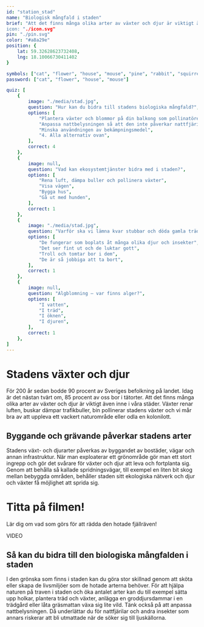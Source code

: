 ```yaml
---
id: "station_stad"
name: "Biologisk mångfald i staden"
brief: "Att det finns många olika arter av växter och djur är viktigt även inne i våra städer. Växter renar luften, buskar dämpar trafikbuller, bin pollinerar stadens växter och vi mår bra av att uppleva ett vackert naturområde eller odla en kolonilott. 
icon: "./icon.svg"
pin: "./pin.svg"
color: "#a8a29e"
position: {
    lat: 59.32628623732408,
    lng: 18.10066730411402
}

symbols: ["cat", "flower", "house", "mouse", "pine", "rabbit", "squirrel", "town", "woods"]
password: ["cat", "flower", "house", "mouse"]

quiz: [
    {
        image: "./media/stad.jpg",
        question: "Hur kan du bidra till stadens biologiska mångfald?",
        options: [
            "Plantera växter och blommor på din balkong som pollinatörer tycker om",
            "Anpassa nattbelysningen så att den inte påverkar nattfjärilar",
            "Minska användningen av bekämpningsmedel",
            "4.	Alla alternativ ovan",
        ],
        correct: 4
    },
    {
        image: null,
        question: "Vad kan ekosystemtjänster bidra med i staden?",
        options: [
            "Rena luft, dämpa buller och pollinera växter",
            "Visa vägen",
            "Bygga hus",
            "Gå ut med hunden",
        ],
        correct: 1
    },
    {
        image: "./media/stad.jpg",
        question: "Varför ska vi lämna kvar stubbar och döda gamla träd när vi avverkar skog?",
        options: [
            "De fungerar som boplats åt många olika djur och insekter",
            "Det ser fint ut och de luktar gott",
            "Troll och tomtar bor i dem",
            "De är så jobbiga att ta bort",
        ],
        correct: 1
    },
    {
        image: null,
        question: "Algblomning – var finns alger?",
        options: [
            "I vatten",
            "I träd",
            "I öknen",
            "I djuren",
        ],
        correct: 1
    },
]
---
```


# Stadens växter och djur

För 200 år sedan bodde 90 procent av Sveriges befolkning på landet. Idag är det nästan tvärt om, 85 procent av oss bor i tätorter. 
Att det finns många olika arter av växter och djur är viktigt även inne i våra städer. Växter renar luften, buskar dämpar trafikbuller, bin pollinerar stadens växter och vi mår bra av att uppleva ett vackert naturområde eller odla en kolonilott. 

## Byggande och grävande påverkar stadens arter 

Stadens växt- och djurarter påverkas av byggandet av bostäder, vägar och annan infrastruktur. När man exploaterar ett grönområde gör man ett stort ingrepp och gör det svårare för växter och djur att leva och fortplanta sig. Genom att behålla så kallade spridningsvägar, till exempel en liten bit skog mellan bebyggda områden, behåller staden sitt ekologiska nätverk och djur och växter få möjlighet att sprida sig.

# Titta på filmen!

Lär dig om vad som görs för att rädda den hotade fjällräven!

VIDEO

## Så kan du bidra till den biologiska mångfalden i staden

I den grönska som finns i staden kan du göra stor skillnad genom att sköta eller skapa de livsmiljöer som de hotade arterna behöver. För att hjälpa naturen på traven i staden och öka antalet arter kan du till exempel sätta upp holkar, plantera träd och växter, anlägga en groddjursdammar i en trädgård eller låta gräsmattan växa sig lite vild. Tänk också på att anpassa nattbelysningen. Då underlättar du för nattfjärilar och andra insekter som annars riskerar att bli utmattade när de söker sig till ljuskällorna.

